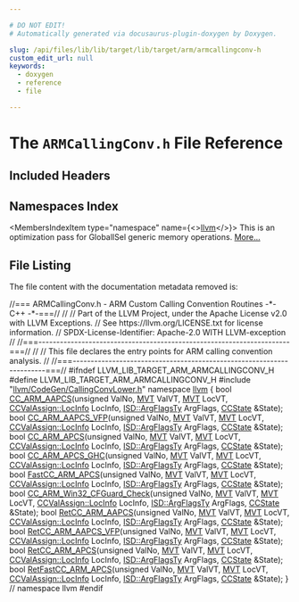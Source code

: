 ```yaml
---

# DO NOT EDIT!
# Automatically generated via docusaurus-plugin-doxygen by Doxygen.

slug: /api/files/lib/lib/target/lib/target/arm/armcallingconv-h
custom_edit_url: null
keywords:
  - doxygen
  - reference
  - file

---
```





# The `ARMCallingConv.h` File Reference

<DoxygenPage pluginConfig={pluginConfig}>



## Included Headers

<IncludesList>
<IncludesListItem
  filePath="llvm/CodeGen/CallingConvLower.h"
  permalink="/docs/api/files/include/include/llvm/include/llvm/codegen/callingconvlower-h"
  isLocal="true" />
</IncludesList>

## Namespaces Index

<MembersIndex>

<MembersIndexItem
  type="namespace"
  name={<><a href="/docs/api/namespaces/llvm">llvm</a></>}>
This is an optimization pass for GlobalISel generic memory operations. <a href="/docs/api/namespaces/llvm/#details">More...</a>
</MembersIndexItem>

</MembersIndex>


## File Listing

The file content with the documentation metadata removed is:

<ProgramListing>

<Link id="l00001" /><CodeLine lineNumber="1"><span class="doxyHighlightComment">//=== ARMCallingConv.h - ARM Custom Calling Convention Routines -&#42;- C++ -&#42;-===//</span></CodeLine>
<Link id="l00002" /><CodeLine lineNumber="2"><span class="doxyHighlightComment">//</span></CodeLine>
<Link id="l00003" /><CodeLine lineNumber="3"><span class="doxyHighlightComment">// Part of the LLVM Project, under the Apache License v2.0 with LLVM Exceptions.</span></CodeLine>
<Link id="l00004" /><CodeLine lineNumber="4"><span class="doxyHighlightComment">// See https://llvm.org/LICENSE.txt for license information.</span></CodeLine>
<Link id="l00005" /><CodeLine lineNumber="5"><span class="doxyHighlightComment">// SPDX-License-Identifier: Apache-2.0 WITH LLVM-exception</span></CodeLine>
<Link id="l00006" /><CodeLine lineNumber="6"><span class="doxyHighlightComment">//</span></CodeLine>
<Link id="l00007" /><CodeLine lineNumber="7"><span class="doxyHighlightComment">//===----------------------------------------------------------------------===//</span></CodeLine>
<Link id="l00008" /><CodeLine lineNumber="8"><span class="doxyHighlightComment">//</span></CodeLine>
<Link id="l00009" /><CodeLine lineNumber="9"><span class="doxyHighlightComment">// This file declares the entry points for ARM calling convention analysis.</span></CodeLine>
<Link id="l00010" /><CodeLine lineNumber="10"><span class="doxyHighlightComment">//</span></CodeLine>
<Link id="l00011" /><CodeLine lineNumber="11"><span class="doxyHighlightComment">//===----------------------------------------------------------------------===//</span></CodeLine>
<Link id="l00012" /><CodeLine lineNumber="12"></CodeLine>
<Link id="l00013" /><CodeLine lineNumber="13"><span class="doxyHighlightPreprocessor">#ifndef LLVM&#95;LIB&#95;TARGET&#95;ARM&#95;ARMCALLINGCONV&#95;H</span></CodeLine>
<Link id="l00014" /><CodeLine lineNumber="14"><span class="doxyHighlightPreprocessor">#define LLVM&#95;LIB&#95;TARGET&#95;ARM&#95;ARMCALLINGCONV&#95;H</span></CodeLine>
<Link id="l00015" /><CodeLine lineNumber="15"></CodeLine>
<Link id="l00016" /><CodeLine lineNumber="16"><span class="doxyHighlightPreprocessor">#include &quot;<a href="/docs/api/files/include/include/llvm/include/llvm/codegen/callingconvlower-h">llvm/CodeGen/CallingConvLower.h</a>&quot;</span></CodeLine>
<Link id="l00017" /><CodeLine lineNumber="17"></CodeLine>
<Link id="l00018" /><CodeLine lineNumber="18"><span class="doxyHighlightKeyword">namespace </span><span class="doxyHighlight"><a href="/docs/api/namespaces/llvm">llvm</a> &#123;</span></CodeLine>
<Link id="l00019" /><CodeLine lineNumber="19"></CodeLine>
<Link id="l00020" /><CodeLine lineNumber="20" lineLink="/docs/api/namespaces/llvm/#ab30530b4bbc5657be5cfde5c6ee63853"><span class="doxyHighlightKeywordType">bool</span><span class="doxyHighlight"> <a href="/docs/api/namespaces/llvm/#ab30530b4bbc5657be5cfde5c6ee63853">CC&#95;ARM&#95;AAPCS</a>(</span><span class="doxyHighlightKeywordType">unsigned</span><span class="doxyHighlight"> ValNo, <a href="/docs/api/classes/llvm/mvt">MVT</a> ValVT, <a href="/docs/api/classes/llvm/mvt">MVT</a> LocVT,</span></CodeLine>
<Link id="l00021" /><CodeLine lineNumber="21"><span class="doxyHighlight">                  <a href="/docs/api/classes/llvm/ccvalassign/#a2b78fd53da0b5df7bc4eacf7df556a45">CCValAssign::LocInfo</a> LocInfo, <a href="/docs/api/structs/llvm/isd/argflagsty">ISD::ArgFlagsTy</a> ArgFlags,</span></CodeLine>
<Link id="l00022" /><CodeLine lineNumber="22"><span class="doxyHighlight">                  <a href="/docs/api/classes/llvm/ccstate">CCState</a> &amp;State);</span></CodeLine>
<Link id="l00023" /><CodeLine lineNumber="23" lineLink="/docs/api/namespaces/llvm/#a4b44848cadfcfa029edee22f8409da65"><span class="doxyHighlightKeywordType">bool</span><span class="doxyHighlight"> <a href="/docs/api/namespaces/llvm/#a4b44848cadfcfa029edee22f8409da65">CC&#95;ARM&#95;AAPCS&#95;VFP</a>(</span><span class="doxyHighlightKeywordType">unsigned</span><span class="doxyHighlight"> ValNo, <a href="/docs/api/classes/llvm/mvt">MVT</a> ValVT, <a href="/docs/api/classes/llvm/mvt">MVT</a> LocVT,</span></CodeLine>
<Link id="l00024" /><CodeLine lineNumber="24"><span class="doxyHighlight">                      <a href="/docs/api/classes/llvm/ccvalassign/#a2b78fd53da0b5df7bc4eacf7df556a45">CCValAssign::LocInfo</a> LocInfo, <a href="/docs/api/structs/llvm/isd/argflagsty">ISD::ArgFlagsTy</a> ArgFlags,</span></CodeLine>
<Link id="l00025" /><CodeLine lineNumber="25"><span class="doxyHighlight">                      <a href="/docs/api/classes/llvm/ccstate">CCState</a> &amp;State);</span></CodeLine>
<Link id="l00026" /><CodeLine lineNumber="26" lineLink="/docs/api/namespaces/llvm/#a4f14aaeaffe68c7b641eec7cbaaded60"><span class="doxyHighlightKeywordType">bool</span><span class="doxyHighlight"> <a href="/docs/api/namespaces/llvm/#a4f14aaeaffe68c7b641eec7cbaaded60">CC&#95;ARM&#95;APCS</a>(</span><span class="doxyHighlightKeywordType">unsigned</span><span class="doxyHighlight"> ValNo, <a href="/docs/api/classes/llvm/mvt">MVT</a> ValVT, <a href="/docs/api/classes/llvm/mvt">MVT</a> LocVT,</span></CodeLine>
<Link id="l00027" /><CodeLine lineNumber="27"><span class="doxyHighlight">                 <a href="/docs/api/classes/llvm/ccvalassign/#a2b78fd53da0b5df7bc4eacf7df556a45">CCValAssign::LocInfo</a> LocInfo, <a href="/docs/api/structs/llvm/isd/argflagsty">ISD::ArgFlagsTy</a> ArgFlags,</span></CodeLine>
<Link id="l00028" /><CodeLine lineNumber="28"><span class="doxyHighlight">                 <a href="/docs/api/classes/llvm/ccstate">CCState</a> &amp;State);</span></CodeLine>
<Link id="l00029" /><CodeLine lineNumber="29" lineLink="/docs/api/namespaces/llvm/#a0ab081a548528e7a797cef49c3374afa"><span class="doxyHighlightKeywordType">bool</span><span class="doxyHighlight"> <a href="/docs/api/namespaces/llvm/#a0ab081a548528e7a797cef49c3374afa">CC&#95;ARM&#95;APCS&#95;GHC</a>(</span><span class="doxyHighlightKeywordType">unsigned</span><span class="doxyHighlight"> ValNo, <a href="/docs/api/classes/llvm/mvt">MVT</a> ValVT, <a href="/docs/api/classes/llvm/mvt">MVT</a> LocVT,</span></CodeLine>
<Link id="l00030" /><CodeLine lineNumber="30"><span class="doxyHighlight">                     <a href="/docs/api/classes/llvm/ccvalassign/#a2b78fd53da0b5df7bc4eacf7df556a45">CCValAssign::LocInfo</a> LocInfo, <a href="/docs/api/structs/llvm/isd/argflagsty">ISD::ArgFlagsTy</a> ArgFlags,</span></CodeLine>
<Link id="l00031" /><CodeLine lineNumber="31"><span class="doxyHighlight">                     <a href="/docs/api/classes/llvm/ccstate">CCState</a> &amp;State);</span></CodeLine>
<Link id="l00032" /><CodeLine lineNumber="32" lineLink="/docs/api/namespaces/llvm/#a299fc55019f16213c214afd24a27aad1"><span class="doxyHighlightKeywordType">bool</span><span class="doxyHighlight"> <a href="/docs/api/namespaces/llvm/#a299fc55019f16213c214afd24a27aad1">FastCC&#95;ARM&#95;APCS</a>(</span><span class="doxyHighlightKeywordType">unsigned</span><span class="doxyHighlight"> ValNo, <a href="/docs/api/classes/llvm/mvt">MVT</a> ValVT, <a href="/docs/api/classes/llvm/mvt">MVT</a> LocVT,</span></CodeLine>
<Link id="l00033" /><CodeLine lineNumber="33"><span class="doxyHighlight">                     <a href="/docs/api/classes/llvm/ccvalassign/#a2b78fd53da0b5df7bc4eacf7df556a45">CCValAssign::LocInfo</a> LocInfo, <a href="/docs/api/structs/llvm/isd/argflagsty">ISD::ArgFlagsTy</a> ArgFlags,</span></CodeLine>
<Link id="l00034" /><CodeLine lineNumber="34"><span class="doxyHighlight">                     <a href="/docs/api/classes/llvm/ccstate">CCState</a> &amp;State);</span></CodeLine>
<Link id="l00035" /><CodeLine lineNumber="35" lineLink="/docs/api/namespaces/llvm/#a6d167c73bcb0a197f8ab0c6788a318a6"><span class="doxyHighlightKeywordType">bool</span><span class="doxyHighlight"> <a href="/docs/api/namespaces/llvm/#a6d167c73bcb0a197f8ab0c6788a318a6">CC&#95;ARM&#95;Win32&#95;CFGuard&#95;Check</a>(</span><span class="doxyHighlightKeywordType">unsigned</span><span class="doxyHighlight"> ValNo, <a href="/docs/api/classes/llvm/mvt">MVT</a> ValVT, <a href="/docs/api/classes/llvm/mvt">MVT</a> LocVT,</span></CodeLine>
<Link id="l00036" /><CodeLine lineNumber="36"><span class="doxyHighlight">                                <a href="/docs/api/classes/llvm/ccvalassign/#a2b78fd53da0b5df7bc4eacf7df556a45">CCValAssign::LocInfo</a> LocInfo,</span></CodeLine>
<Link id="l00037" /><CodeLine lineNumber="37"><span class="doxyHighlight">                                <a href="/docs/api/structs/llvm/isd/argflagsty">ISD::ArgFlagsTy</a> ArgFlags, <a href="/docs/api/classes/llvm/ccstate">CCState</a> &amp;State);</span></CodeLine>
<Link id="l00038" /><CodeLine lineNumber="38" lineLink="/docs/api/namespaces/llvm/#a4239b16f60d38ad2c53101f6be436ecd"><span class="doxyHighlightKeywordType">bool</span><span class="doxyHighlight"> <a href="/docs/api/namespaces/llvm/#a4239b16f60d38ad2c53101f6be436ecd">RetCC&#95;ARM&#95;AAPCS</a>(</span><span class="doxyHighlightKeywordType">unsigned</span><span class="doxyHighlight"> ValNo, <a href="/docs/api/classes/llvm/mvt">MVT</a> ValVT, <a href="/docs/api/classes/llvm/mvt">MVT</a> LocVT,</span></CodeLine>
<Link id="l00039" /><CodeLine lineNumber="39"><span class="doxyHighlight">                     <a href="/docs/api/classes/llvm/ccvalassign/#a2b78fd53da0b5df7bc4eacf7df556a45">CCValAssign::LocInfo</a> LocInfo, <a href="/docs/api/structs/llvm/isd/argflagsty">ISD::ArgFlagsTy</a> ArgFlags,</span></CodeLine>
<Link id="l00040" /><CodeLine lineNumber="40"><span class="doxyHighlight">                     <a href="/docs/api/classes/llvm/ccstate">CCState</a> &amp;State);</span></CodeLine>
<Link id="l00041" /><CodeLine lineNumber="41" lineLink="/docs/api/namespaces/llvm/#a0bed8753b07abb61c1318072e5599cea"><span class="doxyHighlightKeywordType">bool</span><span class="doxyHighlight"> <a href="/docs/api/namespaces/llvm/#a0bed8753b07abb61c1318072e5599cea">RetCC&#95;ARM&#95;AAPCS&#95;VFP</a>(</span><span class="doxyHighlightKeywordType">unsigned</span><span class="doxyHighlight"> ValNo, <a href="/docs/api/classes/llvm/mvt">MVT</a> ValVT, <a href="/docs/api/classes/llvm/mvt">MVT</a> LocVT,</span></CodeLine>
<Link id="l00042" /><CodeLine lineNumber="42"><span class="doxyHighlight">                         <a href="/docs/api/classes/llvm/ccvalassign/#a2b78fd53da0b5df7bc4eacf7df556a45">CCValAssign::LocInfo</a> LocInfo, <a href="/docs/api/structs/llvm/isd/argflagsty">ISD::ArgFlagsTy</a> ArgFlags,</span></CodeLine>
<Link id="l00043" /><CodeLine lineNumber="43"><span class="doxyHighlight">                         <a href="/docs/api/classes/llvm/ccstate">CCState</a> &amp;State);</span></CodeLine>
<Link id="l00044" /><CodeLine lineNumber="44" lineLink="/docs/api/namespaces/llvm/#a69104161255ca81b46c8ce100a0767b5"><span class="doxyHighlightKeywordType">bool</span><span class="doxyHighlight"> <a href="/docs/api/namespaces/llvm/#a69104161255ca81b46c8ce100a0767b5">RetCC&#95;ARM&#95;APCS</a>(</span><span class="doxyHighlightKeywordType">unsigned</span><span class="doxyHighlight"> ValNo, <a href="/docs/api/classes/llvm/mvt">MVT</a> ValVT, <a href="/docs/api/classes/llvm/mvt">MVT</a> LocVT,</span></CodeLine>
<Link id="l00045" /><CodeLine lineNumber="45"><span class="doxyHighlight">                    <a href="/docs/api/classes/llvm/ccvalassign/#a2b78fd53da0b5df7bc4eacf7df556a45">CCValAssign::LocInfo</a> LocInfo, <a href="/docs/api/structs/llvm/isd/argflagsty">ISD::ArgFlagsTy</a> ArgFlags,</span></CodeLine>
<Link id="l00046" /><CodeLine lineNumber="46"><span class="doxyHighlight">                    <a href="/docs/api/classes/llvm/ccstate">CCState</a> &amp;State);</span></CodeLine>
<Link id="l00047" /><CodeLine lineNumber="47" lineLink="/docs/api/namespaces/llvm/#ab1f6ec1b35355716e024097d86fb6614"><span class="doxyHighlightKeywordType">bool</span><span class="doxyHighlight"> <a href="/docs/api/namespaces/llvm/#ab1f6ec1b35355716e024097d86fb6614">RetFastCC&#95;ARM&#95;APCS</a>(</span><span class="doxyHighlightKeywordType">unsigned</span><span class="doxyHighlight"> ValNo, <a href="/docs/api/classes/llvm/mvt">MVT</a> ValVT, <a href="/docs/api/classes/llvm/mvt">MVT</a> LocVT,</span></CodeLine>
<Link id="l00048" /><CodeLine lineNumber="48"><span class="doxyHighlight">                        <a href="/docs/api/classes/llvm/ccvalassign/#a2b78fd53da0b5df7bc4eacf7df556a45">CCValAssign::LocInfo</a> LocInfo, <a href="/docs/api/structs/llvm/isd/argflagsty">ISD::ArgFlagsTy</a> ArgFlags,</span></CodeLine>
<Link id="l00049" /><CodeLine lineNumber="49"><span class="doxyHighlight">                        <a href="/docs/api/classes/llvm/ccstate">CCState</a> &amp;State);</span></CodeLine>
<Link id="l00050" /><CodeLine lineNumber="50"></CodeLine>
<Link id="l00051" /><CodeLine lineNumber="51"><span class="doxyHighlight">&#125; </span><span class="doxyHighlightComment">// namespace llvm</span></CodeLine>
<Link id="l00052" /><CodeLine lineNumber="52"></CodeLine>
<Link id="l00053" /><CodeLine lineNumber="53"><span class="doxyHighlightPreprocessor">#endif</span></CodeLine>

</ProgramListing>


</DoxygenPage>
